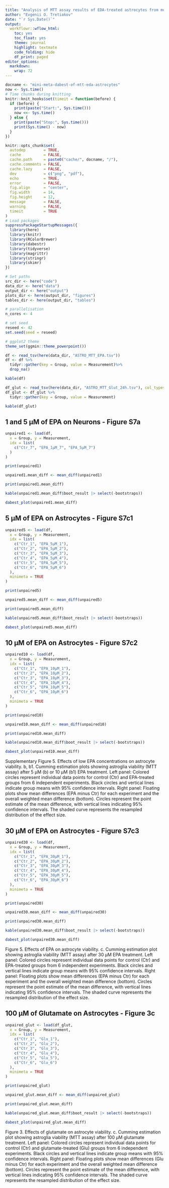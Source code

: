 ```yaml
---
title: "Analysis of MTT assay results of EDA-treated astrocytes from multiple experiments"
author: "Evgenii O. Tretiakov"
date: "`r Sys.Date()`"
output:
  workflowr::wflow_html:
    toc: yes
    toc_float: yes
    theme: journal
    highlight: textmate
    code_folding: hide
    df_print: paged
editor_options:
  markdown:
    wrap: 72
---
```


```r
docname <- "mini-meta-dabest-of-mtt-eda-astrocytes"
now <- Sys.time()
# Time chunks during knitting
knitr::knit_hooks$set(timeit = function(before) {
  if (before) {
    print(paste("Start:", Sys.time()))
    now <<- Sys.time()
  } else {
    print(paste("Stop:", Sys.time()))
    print(Sys.time() - now)
  }
})

knitr::opts_chunk$set(
  autodep        = TRUE,
  cache          = FALSE,
  cache.path     = paste0("cache/", docname, "/"),
  cache.comments = FALSE,
  cache.lazy     = FALSE,
  dev            = c("png", "pdf"),
  echo           = TRUE,
  error          = FALSE,
  fig.align      = "center",
  fig.width      = 14,
  fig.height     = 12,
  message        = FALSE,
  warning        = FALSE,
  timeit         = TRUE
)
# Load packages
suppressPackageStartupMessages({
  library(here)
  library(knitr)
  library(RColorBrewer)
  library(dabestr)
  library(tidyverse)
  library(magrittr)
  library(stringr)
  library(skimr)
})

# Set paths
src_dir <- here("code")
data_dir <- here("data")
output_dir <- here("output")
plots_dir <- here(output_dir, "figures")
tables_dir <- here(output_dir, "tables")

# parallelisation
n_cores <- 4

# set seed
reseed <- 42
set.seed(seed = reseed)

# ggplot2 theme
theme_set(ggmin::theme_powerpoint())
```

```r
df <- read_tsv(here(data_dir, "ASTRO_MTT_EPA.tsv"))
df <- df %>%
  tidyr::gather(key = Group, value = Measurement)%>%
  drop_na()

kable(df)
```

```r
df_glut <- read_tsv(here(data_dir, "ASTRO_MTT_Glut_24h.tsv"), col_types = "d")
df_glut <- df_glut %>%
  tidyr::gather(key = Group, value = Measurement)

kable(df_glut)
```

## 1 and 5 μM of EPA on Neurons - Figure S7a

```r
unpaired1 <- load(df,
  x = Group, y = Measurement,
  idx = list(
    c("Ctr_7", "EPA_1μM_7", "EPA_5μM_7")
  )
)
```

```r
print(unpaired1)
```

```r
unpaired1.mean_diff <- mean_diff(unpaired1)

print(unpaired1.mean_diff)
```

```r
kable(unpaired1.mean_diff$boot_result |> select(-bootstraps))
```

```r
dabest_plot(unpaired1.mean_diff)
```


## 5 μM of EPA on Astrocytes - Figure S7c1

```r
unpaired5 <- load(df,
  x = Group, y = Measurement,
  idx = list(
    c("Ctr_1", "EPA_5μM_1"),
    c("Ctr_2", "EPA_5μM_2"),
    c("Ctr_3", "EPA_5μM_3"),
    c("Ctr_4", "EPA_5μM_4"),
    c("Ctr_5", "EPA_5μM_5"),
    c("Ctr_6", "EPA_5μM_6")
  ),
  minimeta = TRUE
)
```

```r
print(unpaired5)
```

```r
unpaired5.mean_diff <- mean_diff(unpaired5)

print(unpaired5.mean_diff)
```

```r
kable(unpaired5.mean_diff$boot_result |> select(-bootstraps))
```

```r
dabest_plot(unpaired5.mean_diff)
```

## 10 μM of EPA on Astrocytes - Figure S7c2

```r
unpaired10 <- load(df,
  x = Group, y = Measurement,
  idx = list(
    c("Ctr_1", "EPA_10μM_1"),
    c("Ctr_2", "EPA_10μM_2"),
    c("Ctr_3", "EPA_10μM_3"),
    c("Ctr_4", "EPA_10μM_4"),
    c("Ctr_5", "EPA_10μM_5"),
    c("Ctr_6", "EPA_10μM_6")
  ),
  minimeta = TRUE
)
```

```r
print(unpaired10)
```

```r
unpaired10.mean_diff <- mean_diff(unpaired10)

print(unpaired10.mean_diff)
```

```r
kable(unpaired10.mean_diff$boot_result |> select(-bootstraps))
```

```r
dabest_plot(unpaired10.mean_diff)
```

Supplementary Figure 5. Effects of low EPA concentrations on astrocyte viability.
b, b1. Cumming estimation plots showing astroglia viability (MTT assay) after 5 μM (b) or 10 μM (b1) EPA treatment. Left panel: Colored circles represent individual data points for control (Ctr) and EPA-treated groups from 6 independent experiments. Black circles and vertical lines indicate group means with 95% confidence intervals. Right panel: Floating plots show mean differences (EPA minus Ctr) for each experiment and the overall weighted mean difference (bottom). Circles represent the point estimate of the mean difference, with vertical lines indicating 95% confidence intervals. The shaded curve represents the resampled distribution of the effect size.

## 30 μM of EPA on Astrocytes - Figure S7c3

```r
unpaired30 <- load(df,
  x = Group, y = Measurement,
  idx = list(
    c("Ctr_1", "EPA_30μM_1"),
    c("Ctr_2", "EPA_30μM_2"),
    c("Ctr_3", "EPA_30μM_3"),
    c("Ctr_4", "EPA_30μM_4"),
    c("Ctr_5", "EPA_30μM_5"),
    c("Ctr_6", "EPA_30μM_6")
  ),
  minimeta = TRUE
)
```

```r
print(unpaired30)
```

```r
unpaired30.mean_diff <- mean_diff(unpaired30)

print(unpaired30.mean_diff)
```

```r
kable(unpaired30.mean_diff$boot_result |> select(-bootstraps))
```

```r
dabest_plot(unpaired30.mean_diff)
```

Figure 5. Effects of EPA on astrocyte viability.
c. Cumming estimation plot showing astroglia viability (MTT assay) after 30 μM EPA treatment. Left panel: Colored circles represent individual data points for control (Ctr) and EPA-treated groups from 6 independent experiments. Black circles and vertical lines indicate group means with 95% confidence intervals. Right panel: Floating plots show mean differences (EPA minus Ctr) for each experiment and the overall weighted mean difference (bottom). Circles represent the point estimate of the mean difference, with vertical lines indicating 95% confidence intervals. The shaded curve represents the resampled distribution of the effect size.

## 100 μM of Glutamate on Astrocytes - Figure 3c

```r
unpaired_glut <- load(df_glut,
  x = Group, y = Measurement,
  idx = list(
    c("Ctr_1", "Glu_1"),
    c("Ctr_2", "Glu_2"),
    c("Ctr_3", "Glu_3"),
    c("Ctr_4", "Glu_4"),
    c("Ctr_5", "Glu_5"),
    c("Ctr_6", "Glu_6")
  ),
  minimeta = TRUE
)
```

```r
print(unpaired_glut)
```

```r
unpaired_glut.mean_diff <- mean_diff(unpaired_glut)

print(unpaired_glut.mean_diff)
```

```r
kable(unpaired_glut.mean_diff$boot_result |> select(-bootstraps))
```

```r
dabest_plot(unpaired_glut.mean_diff)
```

Figure 3. Effects of glutamate on astrocyte viability.
c. Cumming estimation plot showing astroglia viability (MTT assay) after 100 μM glutamate treatment. Left panel: Colored circles represent individual data points for control (Ctr) and glutamate-treated (Glu) groups from 6 independent experiments. Black circles and vertical lines indicate group means with 95% confidence intervals. Right panel: Floating plots show mean differences (Glu minus Ctr) for each experiment and the overall weighted mean difference (bottom). Circles represent the point estimate of the mean difference, with vertical lines indicating 95% confidence intervals. The shaded curve represents the resampled distribution of the effect size.




